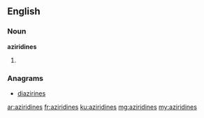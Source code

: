 ==English==

===Noun===
'''aziridines'''

# {{plural of|aziridine}}

===Anagrams===
* [[diazirines#English|diazirines]]

[[ar:aziridines]]
[[fr:aziridines]]
[[ku:aziridines]]
[[mg:aziridines]]
[[my:aziridines]]